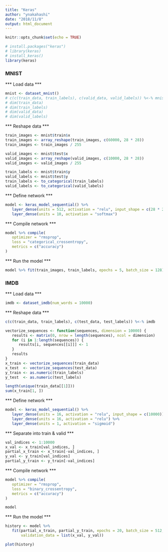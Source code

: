```yaml
---
title: "Keras"
author: "ynakahashi"
date: "2018/11/8"
output: html_document
---
```


```r
knitr::opts_chunk$set(echo = TRUE)
```

```r
# install.packages("keras")
# library(keras)
# install_keras()
library(keras)
```

### MNIST
*** Load data ***
```r
mnist <- dataset_mnist()
# c(c(train_data, train_labels), c(valid_data, valid_labels)) %<-% mnist
# dim(train_data)
# dim(train_labels)
# dim(valid_data)
# dim(valid_labels)
```

*** Reshape data ***
```r
train_images <- mnist$train$x
train_images <- array_reshape(train_images, c(60000, 28 * 28))
train_images <- train_images / 255

valid_images <- mnist$test$x
valid_images <- array_reshape(valid_images, c(10000, 28 * 28))
valid_images <- valid_images / 255

train_labels <- mnist$train$y
valid_labels <- mnist$test$y
train_labels <- to_categorical(train_labels)
valid_labels <- to_categorical(valid_labels)
```

*** Define network ***
```r
model <- keras_model_sequential() %>% 
   layer_dense(units = 512, activation = "relu", input_shape = c(28 * 28)) %>% 
   layer_dense(units = 10, activation = "softmax")
```

*** Compile network ***
```r
model %>% compile(
   optimizer = "rmsprop",
   loss = "categorical_crossentropy",
   metrics = c("accuracy")
)
```

*** Run the model ***
```r
model %>% fit(train_images, train_labels, epochs = 5, batch_size = 128)
```


### IMDB
*** Load data ***
```r
imdb <- dataset_imdb(num_words = 10000)
```

*** Reshape data ***
```r
c(c(train_data, train_labels), c(test_data, test_labels)) %<-% imdb
```


```r
vectorize_sequences <- function(sequences, dimension = 10000) {
   results <- matrix(0, nrow = length(sequences), ncol = dimension)
   for (i in 1:length(sequences)) {
      results[i, sequences[[i]]] <- 1
   }
   results
}
x_train <- vectorize_sequences(train_data)
x_test  <- vectorize_sequences(test_data)
y_train <- as.numeric(train_labels)
y_test  <- as.numeric(test_labels)

length(unique(train_data[[1]]))
sum(x_train[1, ])
```

*** Define network ***
```r
model <- keras_model_sequential() %>% 
   layer_dense(units = 16, activation = "relu", input_shape = c(10000)) %>% 
   layer_dense(units = 16, activation = "relu") %>% 
   layer_dense(units = 1, activation = "sigmoid")
```


*** Separate into train & valid ***
```r
val_indices <- 1:10000
x_val <- x_train[val_indices, ]
partial_x_train <- x_train[-val_indices, ]
y_val <- y_train[val_indices]
partial_y_train <- y_train[-val_indices]
```

*** Compile network ***
```r
model %>% compile(
   optimizer = "rmsprop",
   loss = "binary_crossentropy",
   metrics = c("accuracy")
)
```

```r
model
```


*** Run the model ***
```r
history <- model %>% 
   fit(partial_x_train, partial_y_train, epochs = 20, batch_size = 512,
       validation_data = list(x_val, y_val))
```

```r
plot(history)
```




